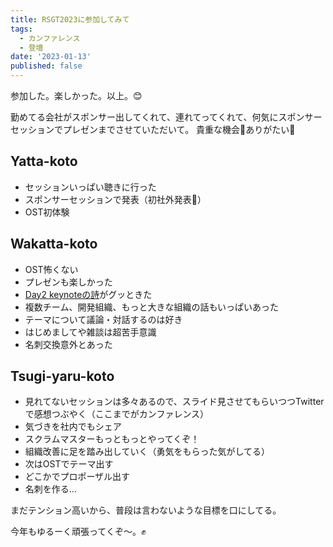 ```yaml
---
title: RSGT2023に参加してみて
tags:
  - カンファレンス
  - 登壇
date: '2023-01-13'
published: false
---
```


参加した。楽しかった。以上。😊

勤めてる会社がスポンサー出してくれて、連れてってくれて、何気にスポンサーセッションでプレゼンまでさせていただいて。
貴重な機会👏ありがたい👏

<script defer class="speakerdeck-embed" data-id="28ca74093ea443e6be1f743fcc619284" data-ratio="1.7772511848341233" src="//speakerdeck.com/assets/embed.js"></script>

## Yatta-koto

- セッションいっぱい聴きに行った
- スポンサーセッションで発表（初社外発表🎉）
- OST初体験

## Wakatta-koto

- OST怖くない
- プレゼンも楽しかった
- [Day2 keynoteの詩](https://lyssaadkins.com/blog-1/2020/02/02/its-323-in-the-morning/)がグッときた
- 複数チーム、開発組織、もっと大きな組織の話もいっぱいあった
- テーマについて議論・対話するのは好き
- はじめましてや雑談は超苦手意識
- 名刺交換意外とあった

## Tsugi-yaru-koto

- 見れてないセッションは多々あるので、スライド見させてもらいつつTwitterで感想つぶやく（ここまでがカンファレンス）
- 気づきを社内でもシェア
- スクラムマスターもっともっとやってくぞ！
- 組織改善に足を踏み出していく（勇気をもらった気がしてる）
- 次はOSTでテーマ出す
- どこかでプロポーザル出す
- 名刺を作る…

まだテンション高いから、普段は言わないような目標を口にしてる。

今年もゆるーく頑張ってくぞ〜。✊